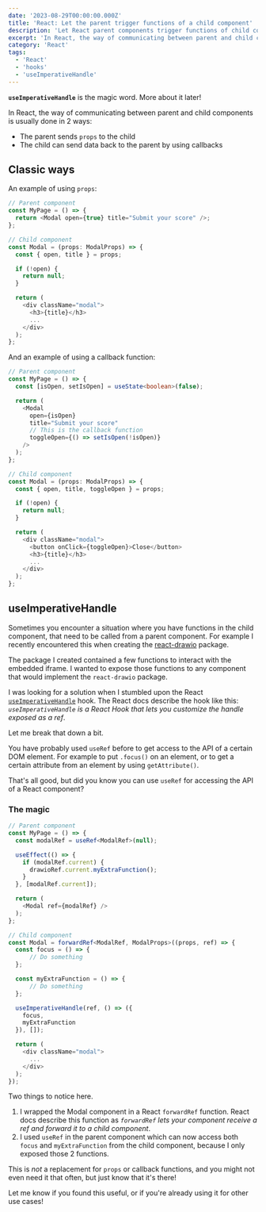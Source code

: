 ```yaml
---
date: '2023-08-29T00:00:00.000Z'
title: 'React: Let the parent trigger functions of a child component'
description: 'Let React parent components trigger functions of child components by using useImperativeHandle'
excerpt: 'In React, the way of communicating between parent and child components is usually done in 2 ways; the parent sends `props` to the child and the child can send data back to the parent by using callbacks'
category: 'React'
tags:
  - 'React'
  - 'hooks'
  - 'useImperativeHandle'
---
```


**`useImperativeHandle`** is the magic word. More about it later!

In React, the way of communicating between parent and child components is usually done in 2 ways:

- The parent sends `props` to the child
- The child can send data back to the parent by using callbacks

## Classic ways

An example of using `props`:

```typescript
// Parent component
const MyPage = () => {
  return <Modal open={true} title="Submit your score" />;
};

// Child component
const Modal = (props: ModalProps) => {
  const { open, title } = props;

  if (!open) {
    return null;
  }

  return (
    <div className="modal">
      <h3>{title}</h3>
      ...
    </div>
  );
};
```

And an example of using a callback function:

```typescript
// Parent component
const MyPage = () => {
  const [isOpen, setIsOpen] = useState<boolean>(false);

  return (
    <Modal
      open={isOpen}
      title="Submit your score"
      // This is the callback function
      toggleOpen={() => setIsOpen(!isOpen)}
    />
  );
};

// Child component
const Modal = (props: ModalProps) => {
  const { open, title, toggleOpen } = props;

  if (!open) {
    return null;
  }

  return (
    <div className="modal">
      <button onClick={toggleOpen}>Close</button>
      <h3>{title}</h3>
      ...
    </div>
  );
};
```

## useImperativeHandle

Sometimes you encounter a situation where you have functions in the child component, that need to be called from a parent component. For example I recently encountered this when creating the <a href="https://www.npmjs.com/package/react-drawio" target="_blank" rel="noopener noreferrer">react-drawio</a> package.

The package I created contained a few functions to interact with the embedded iframe. I wanted to expose those functions to any component that would implement the `react-drawio` package.

I was looking for a solution when I stumbled upon the React <a href="https://react.dev/reference/react/useImperativeHandle" target="_blank" rel="noopener noreferrer">`useImperativeHandle`</a> hook. The React docs describe the hook like this: _`useImperativeHandle` is a React Hook that lets you customize the handle exposed as a ref_.

Let me break that down a bit.

You have probably used `useRef` before to get access to the API of a certain DOM element. For example to put `.focus()` on an element, or to get a certain attribute from an element by using `getAttribute()`.

That's all good, but did you know you can use `useRef` for accessing the API of a React component?

### The magic
```typescript
// Parent component
const MyPage = () => {
  const modalRef = useRef<ModalRef>(null);

  useEffect(() => {
    if (modalRef.current) {
      drawioRef.current.myExtraFunction();
    }
  }, [modalRef.current]);

  return (
    <Modal ref={modalRef} />
  );
};

// Child component
const Modal = forwardRef<ModalRef, ModalProps>((props, ref) => {
  const focus = () => {
      // Do something
  };

  const myExtraFunction = () => {
      // Do something
  };

  useImperativeHandle(ref, () => ({
    focus,
    myExtraFunction
  }), []);  

  return (
    <div className="modal">
      ...
    </div>
  );
});
```

Two things to notice here.

1. I wrapped the Modal component in a React `forwardRef` function. React docs describe this function as _`forwardRef` lets your component receive a ref and forward it to a child component_.
2. I used `useRef` in the parent component which can now access both `focus` and `myExtraFunction` from the child component, because I only exposed those 2 functions.

This is _not_ a replacement for `props` or callback functions, and you might not even need it that often, but just know that it's there!

Let me know if you found this useful, or if you're already using it for other use cases!